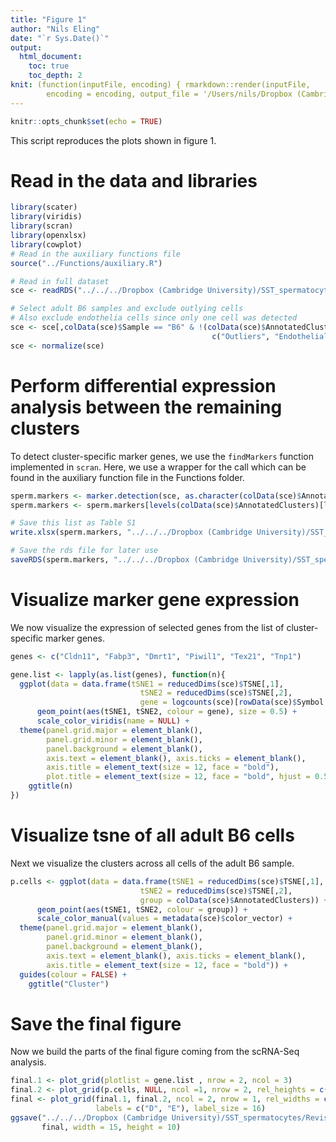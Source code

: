 ```yaml
---
title: "Figure 1"
author: "Nils Eling"
date: "`r Sys.Date()`"
output: 
  html_document:
    toc: true
    toc_depth: 2
knit: (function(inputFile, encoding) { rmarkdown::render(inputFile, 
        encoding = encoding, output_file = '/Users/nils/Dropbox (Cambridge University)/SST_spermatocytes/Analysis/Figures/Fig_1.html') })
---
```


```r
knitr::opts_chunk$set(echo = TRUE)
```

This script reproduces the plots shown in figure 1.

# Read in the data and libraries

```r
library(scater)
library(viridis)
library(scran)
library(openxlsx)
library(cowplot)
# Read in the auxiliary functions file
source("../Functions/auxiliary.R")
```

```r
# Read in full dataset
sce <- readRDS("../../../Dropbox (Cambridge University)/SST_spermatocytes/Analysis/data/10X_data/SCE_all.rds")

# Select adult B6 samples and exclude outlying cells 
# Also exclude endothelia cells since only one cell was detected
sce <- sce[,colData(sce)$Sample == "B6" & !(colData(sce)$AnnotatedClusters %in% 
                                             c("Outliers", "Endothelial_cells"))]
sce <- normalize(sce)
```

# Perform differential expression analysis between the remaining clusters

To detect cluster-specific marker genes, we use the `findMarkers` function implemented in `scran`.
Here, we use a wrapper for the call which can be found in the auxiliary function file in the Functions
folder.

```r
sperm.markers <- marker.detection(sce, as.character(colData(sce)$AnnotatedClusters))
sperm.markers <- sperm.markers[levels(colData(sce)$AnnotatedClusters)[levels(colData(sce)$AnnotatedClusters) %in% unique(colData(sce)$AnnotatedClusters)]]

# Save this list as Table S1
write.xlsx(sperm.markers, "../../../Dropbox (Cambridge University)/SST_spermatocytes/Revisions/Results/New_figures/Supplemental_tables/Table_S2.xlsx")

# Save the rds file for later use
saveRDS(sperm.markers, "../../../Dropbox (Cambridge University)/SST_spermatocytes/Analysis/10X/Results/Marker_genes/Marker_genes_B6.rds")
```

# Visualize marker gene expression

We now visualize the expression of selected genes from the list of
cluster-specific marker genes.

```r
genes <- c("Cldn11", "Fabp3", "Dmrt1", "Piwil1", "Tex21", "Tnp1")

gene.list <- lapply(as.list(genes), function(n){
  ggplot(data = data.frame(tSNE1 = reducedDims(sce)$TSNE[,1],
                             tSNE2 = reducedDims(sce)$TSNE[,2],
                             gene = logcounts(sce)[rowData(sce)$Symbol == n,])) +
      geom_point(aes(tSNE1, tSNE2, colour = gene), size = 0.5) +
      scale_color_viridis(name = NULL) + 
  theme(panel.grid.major = element_blank(),
        panel.grid.minor = element_blank(),
        panel.background = element_blank(),
        axis.text = element_blank(), axis.ticks = element_blank(),
        axis.title = element_text(size = 12, face = "bold"),
        plot.title = element_text(size = 12, face = "bold", hjust = 0.5)) +
    ggtitle(n)
})
```

# Visualize tsne of all adult B6 cells

Next we visualize the clusters across all cells of the adult B6 sample.

```r
p.cells <- ggplot(data = data.frame(tSNE1 = reducedDims(sce)$TSNE[,1],
                             tSNE2 = reducedDims(sce)$TSNE[,2],
                             group = colData(sce)$AnnotatedClusters)) +
      geom_point(aes(tSNE1, tSNE2, colour = group)) +
      scale_color_manual(values = metadata(sce)$color_vector) + 
  theme(panel.grid.major = element_blank(),
        panel.grid.minor = element_blank(),
        panel.background = element_blank(),
        axis.text = element_blank(), axis.ticks = element_blank(),
        axis.title = element_text(size = 12, face = "bold")) + 
  guides(colour = FALSE) +
    ggtitle("Cluster")
```

# Save the final figure

Now we build the parts of the final figure coming from the scRNA-Seq analysis.

```r
final.1 <- plot_grid(plotlist = gene.list , nrow = 2, ncol = 3)
final.2 <- plot_grid(p.cells, NULL, ncol =1, nrow = 2, rel_heights = c(3,1))
final <- plot_grid(final.1, final.2, ncol = 2, nrow = 1, rel_widths = c(2,1), 
                   labels = c("D", "E"), label_size = 16)
ggsave("../../../Dropbox (Cambridge University)/SST_spermatocytes/Revisions/Results/New_figures/Fig_1/Fig_1.pdf",
       final, width = 15, height = 10)
```